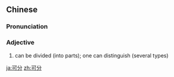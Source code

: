 ==Chinese==
{{zh-forms}}

===Pronunciation===
{{zh-pron
|m=kěfēn
|cat=a
}}

===Adjective===
{{zh-adj}}

# can be divided (into parts); one can distinguish (several types)

[[ja:可分]]
[[zh:可分]]